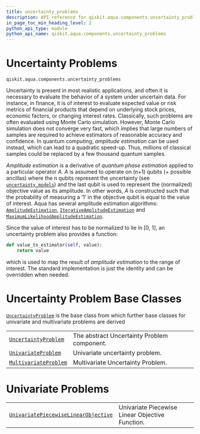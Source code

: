 ```yaml
---
title: uncertainty_problems
description: API reference for qiskit.aqua.components.uncertainty_problems
in_page_toc_min_heading_level: 2
python_api_type: module
python_api_name: qiskit.aqua.components.uncertainty_problems
---
```


<span id="module-qiskit.aqua.components.uncertainty_problems" />

<span id="qiskit-aqua-components-uncertainty-problems" />

# Uncertainty Problems

`qiskit.aqua.components.uncertainty_problems`

Uncertainty is present in most realistic applications, and often it is necessary to evaluate the behavior of a system under uncertain data. For instance, in finance, it is of interest to evaluate expected value or risk metrics of financial products that depend on underlying stock prices, economic factors, or changing interest rates. Classically, such problems are often evaluated using Monte Carlo simulation. However, Monte Carlo simulation does not converge very fast, which implies that large numbers of samples are required to achieve estimators of reasonable accuracy and confidence. In quantum computing, *amplitude estimation* can be used instead, which can lead to a quadratic speed-up. Thus, millions of classical samples could be replaced by a few thousand quantum samples.

*Amplitude estimation* is a derivative of *quantum phase estimation* applied to a particular operator $A$. $A$ is assumed to operate on (n+1) qubits (+ possible ancillas) where the n qubits represent the uncertainty (see [`uncertainty_models`](qiskit.aqua.components.uncertainty_models#module-qiskit.aqua.components.uncertainty_models "qiskit.aqua.components.uncertainty_models")) and the last qubit is used to represent the (normalized) objective value as its amplitude. In other words, $A$ is constructed such that the probability of measuring a ‘1’ in the objective qubit is equal to the value of interest. Aqua has several amplitude estimation algorithms: [`AmplitudeEstimation`](qiskit.aqua.algorithms.AmplitudeEstimation "qiskit.aqua.algorithms.AmplitudeEstimation"), [`IterativeAmplitudeEstimation`](qiskit.aqua.algorithms.IterativeAmplitudeEstimation "qiskit.aqua.algorithms.IterativeAmplitudeEstimation") and [`MaximumLikelihoodAmplitudeEstimation`](qiskit.aqua.algorithms.MaximumLikelihoodAmplitudeEstimation "qiskit.aqua.algorithms.MaximumLikelihoodAmplitudeEstimation").

Since the value of interest has to be normalized to lie in \[0, 1], an uncertainty problem also provides a function:

```python
def value_to_estimator(self, value):
    return value
```

which is used to map the result of *amplitude estimation* to the range of interest. The standard implementation is just the identity and can be overridden when needed.

# Uncertainty Problem Base Classes

[`UncertaintyProblem`](qiskit.aqua.components.uncertainty_problems.UncertaintyProblem "qiskit.aqua.components.uncertainty_problems.UncertaintyProblem") is the base class from which further base classes for univariate and multivariate problems are derived

|                                                                                                                                                            |                                             |
| ---------------------------------------------------------------------------------------------------------------------------------------------------------- | ------------------------------------------- |
| [`UncertaintyProblem`](qiskit.aqua.components.uncertainty_problems.UncertaintyProblem "qiskit.aqua.components.uncertainty_problems.UncertaintyProblem")    | The abstract Uncertainty Problem component. |
| [`UnivariateProblem`](qiskit.aqua.components.uncertainty_problems.UnivariateProblem "qiskit.aqua.components.uncertainty_problems.UnivariateProblem")       | Univariate uncertainty problem.             |
| [`MultivariateProblem`](qiskit.aqua.components.uncertainty_problems.MultivariateProblem "qiskit.aqua.components.uncertainty_problems.MultivariateProblem") | Multivariate Uncertainty Problem.           |

# Univariate Problems

|                                                                                                                                                                                                         |                                                 |
| ------------------------------------------------------------------------------------------------------------------------------------------------------------------------------------------------------- | ----------------------------------------------- |
| [`UnivariatePiecewiseLinearObjective`](qiskit.aqua.components.uncertainty_problems.UnivariatePiecewiseLinearObjective "qiskit.aqua.components.uncertainty_problems.UnivariatePiecewiseLinearObjective") | Univariate Piecewise Linear Objective Function. |

